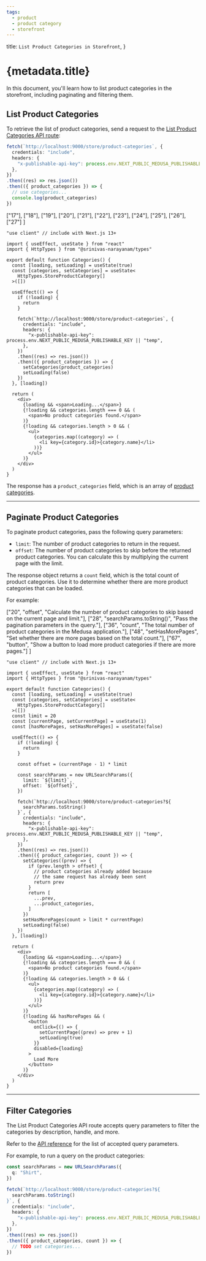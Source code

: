 ```yaml
---
tags:
  - product
  - product category
  - storefront
---
```



  title: `List Product Categories in Storefront`,
}

# {metadata.title}

In this document, you'll learn how to list product categories in the storefront, including paginating and filtering them.

## List Product Categories

To retrieve the list of product categories, send a request to the [List Product Categories API route](!api!/store#product-categories_getproductcategories):

<CodeTabs group="store-request">
  <CodeTab label="Fetch API" value="fetch">

  ```ts
  fetch(`http://localhost:9000/store/product-categories`, {
    credentials: "include",
    headers: {
      "x-publishable-api-key": process.env.NEXT_PUBLIC_MEDUSA_PUBLISHABLE_KEY || "temp",
    },
  })
  .then((res) => res.json())
  .then(({ product_categories }) => {
    // use categories...
    console.log(product_categories)
  })
  ```

  </CodeTab>
  <CodeTab label="React" value="react">

  ["17"], ["18"], ["19"], ["20"],
  ["21"], ["22"], ["23"], ["24"],
  ["25"], ["26"], ["27"]
]

  ```tsx highlights={highlights}
  "use client" // include with Next.js 13+

  import { useEffect, useState } from "react"
  import { HttpTypes } from "@srinivas-narayanam/types"

  export default function Categories() {
    const [loading, setLoading] = useState(true)
    const [categories, setCategories] = useState<
      HttpTypes.StoreProductCategory[]
    >([])

    useEffect(() => {
      if (!loading) {
        return 
      }

      fetch(`http://localhost:9000/store/product-categories`, {
        credentials: "include",
        headers: {
          "x-publishable-api-key": process.env.NEXT_PUBLIC_MEDUSA_PUBLISHABLE_KEY || "temp",
        },
      })
      .then((res) => res.json())
      .then(({ product_categories }) => {
        setCategories(product_categories)
        setLoading(false)
      })
    }, [loading])

    return (
      <div>
        {loading && <span>Loading...</span>}
        {!loading && categories.length === 0 && (
          <span>No product categories found.</span>
        )}
        {!loading && categories.length > 0 && (
          <ul>
            {categories.map((category) => (
              <li key={category.id}>{category.name}</li>
            ))}
          </ul>
        )}
      </div>
    )
  }
  ```

  </CodeTab>
</CodeTabs>

The response has a `product_categories` field, which is an array of [product categories](!api!/store/#product-categories_productcategory_schema).

---

## Paginate Product Categories

To paginate product categories, pass the following query parameters:

- `limit`: The number of product categories to return in the request.
- `offset`: The number of product categories to skip before the returned product categories. You can calculate this by multiplying the current page with the limit.

The response object returns a `count` field, which is the total count of product categories. Use it to determine whether there are more product categories that can be loaded.

For example:

  ["20", "offset", "Calculate the number of product categories to skip based on the current page and limit."],
  ["28", "searchParams.toString()", "Pass the pagination parameters in the query."], 
  ["36", "count", "The total number of product categories in the Medusa application."],
  ["48", "setHasMorePages", "Set whether there are more pages based on the total count."],
  ["67", "button", "Show a button to load more product categories if there are more pages."]
]

```tsx highlights={paginateHighlights}
"use client" // include with Next.js 13+

import { useEffect, useState } from "react"
import { HttpTypes } from "@srinivas-narayanam/types"

export default function Categories() {
  const [loading, setLoading] = useState(true)
  const [categories, setCategories] = useState<
    HttpTypes.StoreProductCategory[]
  >([])
  const limit = 20
  const [currentPage, setCurrentPage] = useState(1)
  const [hasMorePages, setHasMorePages] = useState(false)

  useEffect(() => {
    if (!loading) {
      return 
    }

    const offset = (currentPage - 1) * limit

    const searchParams = new URLSearchParams({
      limit: `${limit}`,
      offset: `${offset}`,
    })

    fetch(`http://localhost:9000/store/product-categories?${
      searchParams.toString()
    }`, {
      credentials: "include",
      headers: {
        "x-publishable-api-key": process.env.NEXT_PUBLIC_MEDUSA_PUBLISHABLE_KEY || "temp",
      },
    })
    .then((res) => res.json())
    .then(({ product_categories, count }) => {
      setCategories((prev) => {
        if (prev.length > offset) {
          // product categories already added because 
          // the same request has already been sent
          return prev
        }
        return [
          ...prev,
          ...product_categories,
        ]
      })
      setHasMorePages(count > limit * currentPage)
      setLoading(false)
    })
  }, [loading])

  return (
    <div>
      {loading && <span>Loading...</span>}
      {!loading && categories.length === 0 && (
        <span>No product categories found.</span>
      )}
      {!loading && categories.length > 0 && (
        <ul>
          {categories.map((category) => (
            <li key={category.id}>{category.name}</li>
          ))}
        </ul>
      )}
      {!loading && hasMorePages && (
        <button 
          onClick={() => {
            setCurrentPage((prev) => prev + 1)
            setLoading(true)
          }}
          disabled={loading}
        >
          Load More
        </button>
      )}
    </div>
  )
}
```

---

## Filter Categories

The List Product Categories API route accepts query parameters to filter the categories by description, handle, and more.

Refer to the [API reference](!api!/store#product-categories_getproductcategories) for the list of accepted query parameters.

For example, to run a query on the product categories:

```ts
const searchParams = new URLSearchParams({
  q: "Shirt",
})

fetch(`http://localhost:9000/store/product-categories?${
  searchParams.toString()
}`, {
  credentials: "include",
  headers: {
    "x-publishable-api-key": process.env.NEXT_PUBLIC_MEDUSA_PUBLISHABLE_KEY || "temp",
  },
})
.then((res) => res.json())
.then(({ product_categories, count }) => {
  // TODO set categories...
})
```
